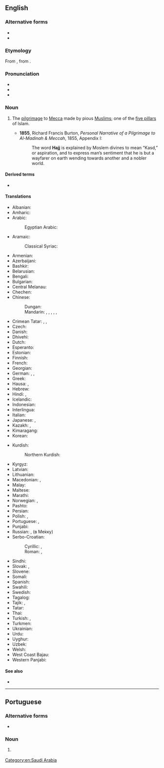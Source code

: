 ==English==

===Alternative forms===
* {{l|en|hadj}}
* {{l|en|haj}}

===Etymology===
From {{borrowed|en|ar|حَجّ||pilgrimage}}, from {{m|ar|حَجَّ||to go, to repair}}.
{{root|en|ar|ح ج ج}}

===Pronunciation===
* {{IPA|en|/hɑʒ/|/hɑd͡ʒ/|/hʌd͡ʒ/}}
* {{audio|en|LL-Q1860 (eng)-Vealhurl-hajj.wav|Audio (Southern England)}}
* {{rhymes|en|ɑʒ|ɑdʒ|ʌdʒ|s=1}}

===Noun===
{{wikipedia}}
{{en-noun|~|es}}

# {{lb|en|Islam}} The [[pilgrimage]] to [[Mecca]] made by pious [[Muslim]]s; one of the [[five pillars]] of Islam.
#* '''1855''', Richard Francis Burton, ''Personal Narrative of a Pilgrimage to Al-Madinah & Meccah'', 1855, Appendix I:
#*: The word '''Hajj''' is explained by Moslem divines to mean “Kasd,” or aspiration, and to express man’s sentiment that he is but a wayfarer on earth wending towards another and a nobler world.

====Derived terms====
* {{l|en|hajji}}

====Translations====
{{trans-top|pilgrimage to Mecca}}
* Albanian: {{t|sq|haxh|m}}
* Amharic: {{t|am|ሐጅ}}
* Arabic: {{t+|ar|حَجّ|m}}
*: Egyptian Arabic: {{t|arz|حَجّ|m|tr=ḥagg|sc=Arab}}
* Aramaic:
*: Classical Syriac: {{t|syc|ܚܓ|m|tr=ḥag}}
* Armenian: {{t+|hy|հաջ|sc=Armn}}
* Azerbaijani: {{t|az|həcc}}
* Bashkir: {{t|ba|хаж|sc=Cyrl}}
* Belarusian: {{t|be|хадж|m|sc=Cyrl}}
* Bengali: {{t+|bn|হজ্জ|sc=Beng}}
* Bulgarian: {{t|bg|хадж|m|sc=Cyrl}}
* Central Melanau: {{t|mel|aji}}
* Chechen: {{t|ce|хьаьж}}
* Chinese:
*: Dungan: {{t|dng|хаҗы}}
*: Mandarin: {{t+|cmn|朝覲|sc=Hani}}, {{t+|cmn|朝觐|tr=cháojìn|sc=Hani}}, {{t+|cmn|朝聖|sc=Hani}}, {{t+|cmn|朝圣|tr=cháoshèng|sc=Hani}}, {{t|cmn|[[麥加]][[朝聖]]|sc=Hani}}, {{t|cmn|[[麦加]][[朝圣]]|tr=Màijiā cháoshèng|sc=Hani}}
* Crimean Tatar: {{t|crh|hac}}, {{t|crh|acılıq}}, {{t|crh|hacılıq}}
* Czech: {{t+|cs|hadždž|m}}
* Danish: {{t+|da|hajj|c}}
* Dhivehi: {{t|dv|ޙައްޖު}}
* Dutch: {{t+|nl|hadj|m}}
* Esperanto: {{t|eo|haĝo}}
* Estonian: {{t+|et|hadž}}
* Finnish: {{t+|fi|hadž}}
* French: {{t+|fr|hajj|m}}
* Georgian: {{t|ka|ჰაჯი|sc=Geor}}
* German: {{t+|de|Haddsch|m}}, {{t+|de|Hadsch|m}}, {{t|de|Hadj|m}}
* Greek: {{t+|el|χατζ|sc=Grek}}
* Hausa: {{t|ha|hajji}}, {{t|ha|haji}}
* Hebrew: {{t|he|חַג׳|m|tr=haj}}
* Hindi: {{t+|hi|हज्ज|m|sc=Deva}}, {{t+|hi|हज|m}}
* Icelandic: {{t|is|hadsjí|n}}
* Indonesian: {{t+|id|haji}}
* Interlingua: {{t|ia|hadj}}
* Italian: {{t|it|hajj|m}}
* Japanese: {{t|ja|ハッジ|tr=hajji}}, {{t|ja|[[メッカ]][[巡礼]]|tr=Mekka junrei}}
* Kazakh: {{t|kk|қажылық|sc=Cyrl}}, {{t|kk|қажы|sc=Cyrl}}
* Kimaragang: {{t|kqr|aji}}
* Korean: {{t|ko|하즈}}
{{trans-mid}}
* Kurdish:
*: Northern Kurdish: {{t+|kmr|hec}}
* Kyrgyz: {{t+|ky|ажы|sc=Cyrl}}
* Latvian: {{t|lv|hadžs|m}}
* Lithuanian: {{t|lt|hadžas|m}}
* Macedonian: {{t|mk|хаџ|m}}, {{t|mk|а́џилак|m}}
* Malay: {{t+|ms|haji}}
* Maltese: {{t|mt|Haġġ|m|alt=il-Haġġ}}
* Marathi: {{t|mr|हज्ज|sc=Deva}}
* Norwegian: {{t|no|hajj|m}} {{qualifier|Bokmål}}, {{t|no|hadj|m}} {{qualifier|Nynorsk}}
* Pashto: {{t+|ps|حج|m|tr=haǰ}}
* Persian: {{t+|fa|حج|tr=hajj|sc=fa-Arab}}
* Polish: {{t+|pl|hadż|m}}, {{t|pl|hadżdż|m}}
* Portuguese: {{t|pt|hajj|m}}, {{t|pt|hadj|m}}
* Punjabi: {{t+|pa|ਹੱਜ}}
* Russian: {{t+|ru|хадж|m}}, {{t+|ru|пало́мничество|n}} (в Ме́кку)
* Serbo-Croatian:
*: Cyrillic: {{t|sh|хаџ|m|sc=Cyrl}}, {{t|sh|хаџилук|m|sc=Cyrl}}
*: Roman: {{t+|sh|hadž|m}}, {{t+|sh|hadžiluk|m}}
* Sindhi: {{t|sd|حج}}
* Slovak: {{t|sk|hadž|f}}, {{t|sk|hadždž|f}}
* Slovene: {{t|sl|hadž|m}}
* Somali: {{t|so|xaj}}
* Spanish: {{t|es|hajj|m}}
* Swahili: {{t|sw|haji}}
* Swedish: {{t|sv|hajj|c}}
* Tagalog: {{t|tl|hajj}}
* Tajik: {{t+|tg|ҳаҷ|sc=Cyrl}}, {{t+|tg|ҳаҷҷ}}
* Tatar: {{t+|tt|хаҗ|sc=Cyrl}}
* Thai: {{t+|th|ฮัจญ์}}
* Turkish: {{t+|tr|hac}}, {{t+|tr|hacılık}}
* Turkmen: {{t|tk|haj}}
* Ukrainian: {{t|uk|хадж|m|sc=Cyrl}}
* Urdu: {{t+|ur|حج|m|tr=hajj|sc=ur-Arab}}
* Uyghur: {{t|ug|ھەج|sc=ug-Arab}}
* Uzbek: {{t+|uz|haj}}
* Welsh: {{t|cy|hajj|m}}
* West Coast Bajau: {{t|bdr|aji'}}
* Western Panjabi: {{t+|pnb|حج}}
{{trans-bottom}}

====See also====
* {{l|en|'umra|‘umra}}

[[Category:en:Saudi Arabia]]

----

==Portuguese==

===Alternative forms===
* {{l|pt|hadj}}

===Noun===
{{pt-noun|m|-}}

# {{lb|pt|Islam}} {{l|en|hajj}} {{gloss|pilgrimage to Mecca}}